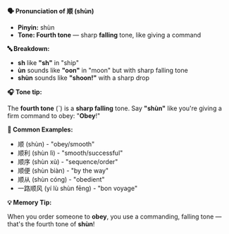 **🗣️ Pronunciation of 顺 (shùn)**

- **Pinyin:** shùn
- **Tone: Fourth tone** — sharp **falling** tone, like giving a command

**🔤 Breakdown:**

- **sh** like **"sh"** in "ship"
- **ùn** sounds like **"oon"** in "moon" but with sharp falling tone
- **shùn** sounds like **"shoon!"** with a sharp drop

**🎧 Tone tip:**

The **fourth tone** (ˋ) is a **sharp falling** tone. Say **"shùn"** like you're giving a firm
command to obey: "**Obey**!"

**📝 Common Examples:**

- 顺 (shùn) - "obey/smooth"
- 顺利 (shùn lì) - "smooth/successful"
- 顺序 (shùn xù) - "sequence/order"
- 顺便 (shùn biàn) - "by the way"
- 顺从 (shùn cóng) - "obedient"
- 一路顺风 (yí lù shùn fēng) - "bon voyage"

**💡 Memory Tip:**

When you order someone to **obey**, you use a commanding, falling tone — that's the fourth tone of
**shùn**!

